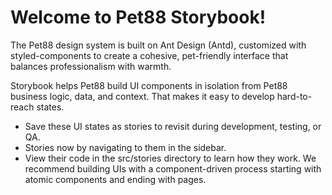 # Welcome to Pet88 Storybook!

The Pet88 design system is built on Ant Design (Antd), customized with styled-components to create a cohesive, pet-friendly interface that balances professionalism with warmth.

Storybook helps Pet88 build UI components in isolation from Pet88 business logic, data, and context. That makes it easy to develop hard-to-reach states.

- Save these UI states as stories to revisit during development, testing, or QA.
- Stories now by navigating to them in the sidebar.
- View their code in the src/stories directory to learn how they work. We recommend building UIs with a component-driven process starting with atomic components and ending with pages.
